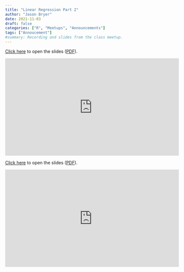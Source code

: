 ```yaml
---
title: "Linear Regression Part 2"
author: "Jason Bryer"
date: 2021-11-03
draft: false
categories: ["R", "Meetups", "Announcements"]
tags: ["Annoucement"]
#summary: Recording and slides from the class meetup.
---
```


[Click here](/slides/08-Linear_Regression2.html) to open the slides ([PDF](https://github.com/jbryer/DATA606Fall2021/blob/master/Slides/08-Linear_Regression2.pdf)). 

<iframe width="560" height="315" src="https://www.youtube.com/embed/bZPFHCiJXKE" title="YouTube video player" frameborder="0" allow="accelerometer; autoplay; clipboard-write; encrypted-media; gyroscope; picture-in-picture" allowfullscreen></iframe>

<!--more-->

[Click here](/slides/08-Linear_Regression2.html) to open the slides ([PDF](https://github.com/jbryer/DATA606Fall2021/blob/master/Slides/08-Linear_Regression2.pdf)). 

<iframe width="560" height="315" src="https://www.youtube.com/embed/bZPFHCiJXKE" title="YouTube video player" frameborder="0" allow="accelerometer; autoplay; clipboard-write; encrypted-media; gyroscope; picture-in-picture" allowfullscreen></iframe>

